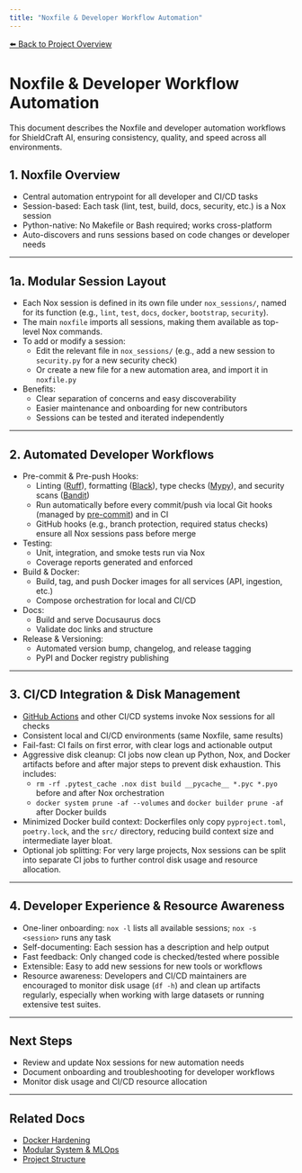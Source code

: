 ```yaml
---
title: "Noxfile & Developer Workflow Automation"
---
```


[⬅️ Back to Project Overview](/)
# Noxfile & Developer Workflow Automation
This document describes the Noxfile and developer automation workflows for ShieldCraft AI, ensuring consistency, quality, and speed across all environments.

## 1. Noxfile Overview
- Central automation entrypoint for all developer and CI/CD tasks
- Session-based: Each task (lint, test, build, docs, security, etc.) is a Nox session
- Python-native: No Makefile or Bash required; works cross-platform
- Auto-discovers and runs sessions based on code changes or developer needs

---

## 1a. Modular Session Layout
- Each Nox session is defined in its own file under `nox_sessions/`, named for its function (e.g., `lint`, `test`, `docs`, `docker`, `bootstrap`, `security`).
- The main `noxfile` imports all sessions, making them available as top-level Nox commands.
- To add or modify a session:
  - Edit the relevant file in `nox_sessions/` (e.g., add a new session to `security.py` for a new security check)
  - Or create a new file for a new automation area, and import it in `noxfile.py`
- Benefits:
  - Clear separation of concerns and easy discoverability
  - Easier maintenance and onboarding for new contributors
  - Sessions can be tested and iterated independently

---

## 2. Automated Developer Workflows
- Pre-commit & Pre-push Hooks:
  - Linting ([Ruff](https://docs.astral.sh/ruff/)), formatting ([Black](https://black.readthedocs.io/en/stable/)), type checks ([Mypy](https://mypy.readthedocs.io/en/stable/)), and security scans ([Bandit](https://bandit.readthedocs.io/en/latest/))
  - Run automatically before every commit/push via local Git hooks (managed by [pre-commit](https://pre-commit.com/)) and in CI
  - GitHub hooks (e.g., branch protection, required status checks) ensure all Nox sessions pass before merge
- Testing:
  - Unit, integration, and smoke tests run via Nox
  - Coverage reports generated and enforced
- Build & Docker:
  - Build, tag, and push Docker images for all services (API, ingestion, etc.)
  - Compose orchestration for local and CI/CD
- Docs:
  - Build and serve Docusaurus docs
  - Validate doc links and structure
- Release & Versioning:
  - Automated version bump, changelog, and release tagging
  - PyPI and Docker registry publishing

---

## 3. CI/CD Integration & Disk Management
- [GitHub Actions](https://github.com/features/actions) and other CI/CD systems invoke Nox sessions for all checks
- Consistent local and CI/CD environments (same Noxfile, same results)
- Fail-fast: CI fails on first error, with clear logs and actionable output
- Aggressive disk cleanup: CI jobs now clean up Python, Nox, and Docker artifacts before and after major steps to prevent disk exhaustion. This includes:
  - `rm -rf .pytest_cache .nox dist build __pycache__ *.pyc *.pyo` before and after Nox orchestration
  - `docker system prune -af --volumes` and `docker builder prune -af` after Docker builds
- Minimized Docker build context: Dockerfiles only copy `pyproject.toml`, `poetry.lock`, and the `src/` directory, reducing build context size and intermediate layer bloat.
- Optional job splitting: For very large projects, Nox sessions can be split into separate CI jobs to further control disk usage and resource allocation.

---

## 4. Developer Experience & Resource Awareness
- One-liner onboarding: `nox -l` lists all available sessions; `nox -s <session>` runs any task
- Self-documenting: Each session has a description and help output
- Fast feedback: Only changed code is checked/tested where possible
- Extensible: Easy to add new sessions for new tools or workflows
- Resource awareness: Developers and CI/CD maintainers are encouraged to monitor disk usage (`df -h`) and clean up artifacts regularly, especially when working with large datasets or running extensive test suites.

---

## Next Steps
- Review and update Nox sessions for new automation needs
- Document onboarding and troubleshooting for developer workflows
- Monitor disk usage and CI/CD resource allocation

---

## Related Docs
- [Docker Hardening](/docker_hardening)
- [Modular System & MLOps](/modular_mlops_governance)
- [Project Structure](/project_structure)
